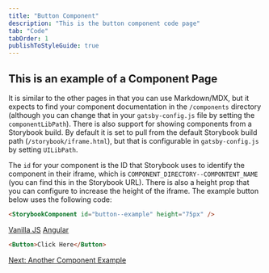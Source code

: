```yaml
---
title: "Button Component"
description: "This is the button component code page"
tab: "Code"
tabOrder: 1
publishToStyleGuide: true
---
```


## This is an example of a Component Page

It is similar to the other pages in that you can use Markdown/MDX, but it expects to find your component documentation in the `/components` directory (although you can change that in your `gatsby-config.js` file by setting the `componentLibPath`). There is also support for showing components from a Storybook build. By default it is set to pull from the default Storybook build path (`/storybook/iframe.html`), but that is configurable in `gatsby-config.js` by setting `UILibPath`.

The `id` for your component is the ID that Storybook uses to identify the component in their iframe, which is `COMPONENT_DIRECTORY--COMPONTENT_NAME` (you can find this in the Storybook URL). There is also a height prop that you can configure to increase the height of the iframe. The example button below uses the following code:

```html
<StorybookComponent id="button--example" height="75px" />
```

<StorybookComponent id="button--example" height="75px" />

<TabLinks defaultTab="React">
  <a href="http://example.com/vanillajs">Vanilla JS</a>
  <a href="http://example.com/angular">Angular</a>
</TabLinks>

```html
<Button>Click Here</Button>
```

[Next: Another Component Example](/01-cta/code/)


